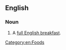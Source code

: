 ==English==

===Noun===
{{en-noun|-|es}}

# {{lb|en|idiomatic}} A [[full English breakfast]].

[[Category:en:Foods]]